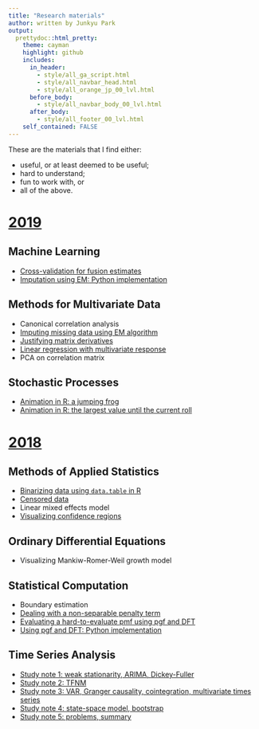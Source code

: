```yaml
---
title: "Research materials"
author: written by Junkyu Park
output: 
  prettydoc::html_pretty:
    theme: cayman
    highlight: github
    includes:
      in_header: 
        - style/all_ga_script.html
        - style/all_navbar_head.html
        - style/all_orange_jp_00_lvl.html
      before_body:
        - style/all_navbar_body_00_lvl.html
      after_body:
        - style/all_footer_00_lvl.html
    self_contained: FALSE
---
```



These are the materials that I find either:

* useful, or at least deemed to be useful;
* hard to understand;
* fun to work with, or
* all of the above.


# [**2019**](research_materials/2019.html)

<!-- ## Mathematical Statistics -->


## Machine Learning

* [Cross-validation for fusion estimates](research_materials/2019/cross_validation_fs.html)
* [Imputation using EM: Python implementation](research_materials/2019/em_imputation_python.html)


## Methods for Multivariate Data


* Canonical correlation analysis
* [Imputing missing data using EM algorithm](research_materials/2019/em_imputation.html)
* [Justifying matrix derivatives](research_materials/2019/matrix_derivatives.html)
* [Linear regression with multivariate response](research_materials/2019/multivariate_response.html)
* PCA on correlation matrix


## Stochastic Processes

* [Animation in R: a jumping frog](research_materials/2019/frog.html)
* [Animation in R: the largest value until the current roll](research_materials/2019/largest_roll.html)


# [**2018**](research_materials/2018.html)


## Methods of Applied Statistics

* [Binarizing data using `data.table` in R](research_materials/2018/binarize.html)
* [Censored data](research_materials/2018/censored_data.html)
* Linear mixed effects model
* [Visualizing confidence regions](research_materials/2018/visualizing_confidence_regions.html)



## Ordinary Differential Equations

* Visualizing Mankiw-Romer-Weil growth model


<!-- ## Probability -->

<!-- (01) Randomness -->
<!-- (02) Probability and functions -->
<!-- (03) Bernoulli and beyond -->
<!-- (04) Gamma and beyond -->
<!-- (05) Normal and beyond -->
<!-- (06) Conditional expectations -->
<!-- (07) Towards multivariate cases -->
<!-- (08) Dirichlet and more -->
<!-- (09) Characteristic functions -->
<!-- (10) Multivariate normal -->
<!-- (11) Rotational invariance -->


## Statistical Computation

* Boundary estimation
* [Dealing with a non-separable penalty term](research_materials/2018/non_separable_penalty.html)
* [Evaluating a hard-to-evaluate pmf using pgf and DFT](research_materials/2018/pgf.html)
* [Using pgf and DFT: Python implementation](research_materials/2018/pgf_python.html)


## Time Series Analysis

* [Study note 1: weak stationarity, ARIMA, Dickey-Fuller](files/study_note1.pdf)
* [Study note 2: TFNM](files/study_note2.pdf)
* [Study note 3: VAR, Granger causality, cointegration, multivariate times series](files/study_note3.pdf)
* [Study note 4: state-space model, bootstrap](files/study_note4.pdf)
* [Study note 5: problems, summary](files/study_note5.pdf)

<!-- 1. Weak stationarity -->
<!--     + Functions: mean, variance, AVCF, ACF, and CCF -->
<!--     + Definition of weak stationarity -->
<!--     + PACF -->
<!--     + White noise -->
<!-- 2. Modeling -->
<!--     + Decomposition of time series -->
<!--     + Steps to time series modeling -->
<!--     + Three stages of Box-Jenkins Approach -->
<!--     + $\text{ARMA}(p, q)$ -->
<!--         + Wold decomposition -->
<!--         + $\text{AR}(p)$ -->
<!--         + $\text{MA}(q)$ -->
<!--         + Causal and invertible processes -->
<!--         + $\text{ARMA}(p, q)$ -->
<!--     + Diagnostics -->
<!--         + Portmanteau tests -->
<!--     + Model selection -->
<!--     + $\text{ARIMA}(p, d, q)$ -->
<!--         + $I(d)$ and Dickey-Fuller test -->
<!--         + Selection of $p$, the lag length -->
<!-- 3. TFNM -->
<!-- 4. Vector autoregression -->
<!-- 5. Granger causality -->
<!-- 6. Cointergration -->
<!--     + Definition -->
<!--     + Error correction model -->
<!--     + Granger representation theorem -->
<!--     + The procedure of Engle and Granger (1987) -->
<!--     + An example: pairs trading -->
<!-- 7. Multivariate times series -->
<!-- 8. State-space model -->
    
    
    


